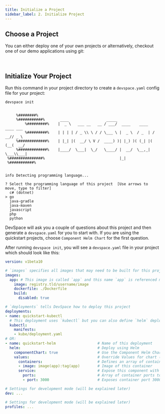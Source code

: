 ```yaml
---
title: Initialize a Project
sidebar_label: 2. Initialize Project
---
```



## Choose a Project
You can either deploy one of your own projects or alternatively, checkout one of our demo applications using git:

<ChooseProjectFragment/>


<br/>

## Initialize Your Project
Run this command in your project directory to create a `devspace.yaml` config file for your project:
```bash
devspace init
```

```

     %########%      
     %###########%       ____                 _____                      
         %#########%    |  _ \   ___ __   __ / ___/  ____    ____   ____ ___ 
         %#########%    | | | | / _ \\ \ / / \___ \ |  _ \  / _  | / __// _ \
     %#############%    | |_| |(  __/ \ V /  ____) )| |_) )( (_| |( (__(  __/
     %#############%    |____/  \___|  \_/   \____/ |  __/  \__,_| \___\\___|
 %###############%                                  |_|
 %###########%


info Detecting programming language...

? Select the programming language of this project  [Use arrows to move, type to filter]
  c# (dotnet)
> go
  java-gradle
  java-maven
  javascript
  php
  python
```

DevSpace will ask you a couple of questions about this project and then generate a `devspace.yaml` for you to start with. If you are using the quickstart projects, choose `Component Helm Chart` for the first question.

After running `devspace init`, you will see a `devspace.yaml` file in your project which should look like this:
```yaml
version: v1beta10

# `images` specifies all images that may need to be built for this project
images:
  app: # This image is called `app` and this name `app` is referenced multiple times in the config below
    image: registry.tld/username/image
    dockerfile: ./Dockerfile
    build:
      disabled: true

# `deployments` tells DevSpace how to deploy this project
deployments:
- name: quickstart-kubectl
  # This deployment uses `kubectl` but you can also define `helm` deployments
  kubectl:
    manifests:
    - kube/deployment.yaml
# OR:
- name: quickstart-helm                   # Name of this deployment
  helm:                                   # Deploy using Helm
    componentChart: true                  # Use the Component Helm Chart
    values:                               # Override Values for chart (can also be set using valuesFiles option)
      containers:                         # Defines an array of containers that run in the same pods started by this component
      - image: image(app):tag(app)        # Image of this container
      service:                            # Expose this component with a Kubernetes service
        ports:                            # Array of container ports to expose through the service
        - port: 3000                      # Exposes container port 3000 on service port 3000

# Settings for development mode (will be explained later)
dev: ...

# Settings for development mode (will be explained later)
profiles: ...
```
